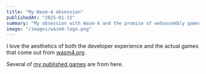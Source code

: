 ```yaml
---
title: "My Wasm-4 obsession"
publishedAt: "2025-01-15"
summary: "My obsession with Wasm-4 and the promise of webassembly games."
image: "/images/wasm4-logo.png"
---
```


I love the aesthetics of both the developer experience and the actual games that come out from [wasm4.org](https://wasm4.org).

Several of [my published games](/games) are from here.